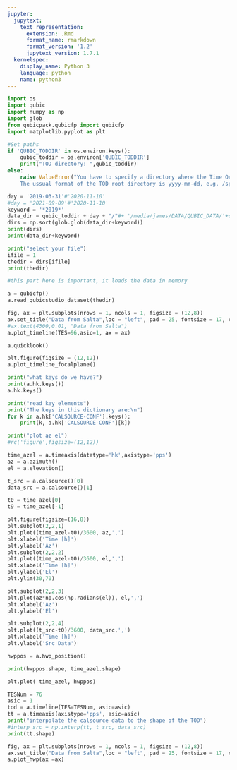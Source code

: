 ```yaml
---
jupyter:
  jupytext:
    text_representation:
      extension: .Rmd
      format_name: rmarkdown
      format_version: '1.2'
      jupytext_version: 1.7.1
  kernelspec:
    display_name: Python 3
    language: python
    name: python3
---
```


```python
import os
import qubic
import numpy as np
import glob
from qubicpack.qubicfp import qubicfp
import matplotlib.pyplot as plt
```

```python
#Set paths
if 'QUBIC_TODDIR' in os.environ.keys():
    qubic_toddir = os.environ['QUBIC_TODDIR']
    print("TOD directory: ",qubic_toddir)
else:
    raise ValueError("You have to specify a directory where the Time Ordered Data (TOD) are. \
    The ussual format of the TOD root directory is yyyy-mm-dd, e.g. /sps/qubic/Data/Calib-TD at CCA")
```

```python
day = '2019-03-31'#'2020-11-10'
#day = '2021-09-09'#'2020-11-10'
keyword = '*2019*'
data_dir = qubic_toddir + day + "/"#+ '/media/james/DATA/QUBIC_DATA/'+day+'/'
dirs = np.sort(glob.glob(data_dir+keyword))
print(dirs)
print(data_dir+keyword)
```

```python
print("select your file")
ifile = 1
thedir = dirs[ifile]
print(thedir)

```

```python
#this part here is important, it loads the data in memory

a = qubicfp()
a.read_qubicstudio_dataset(thedir)
```

```python
fig, ax = plt.subplots(nrows = 1, ncols = 1, figsize = (12,8))
ax.set_title("Data from Salta",loc = "left", pad = 25, fontsize = 17, color = "r")
#ax.text(4300,0.01, "Data from Salta")
a.plot_timeline(TES=96,asic=1, ax = ax)
```

```python
a.quicklook()
```

```python
plt.figure(figsize = (12,12))
a.plot_timeline_focalplane()
```

```python
print("what keys do we have?")
print(a.hk.keys())
a.hk.keys()
```

```python
print("read key elements")
print("The keys in this dictionary are:\n")
for k in a.hk['CALSOURCE-CONF'].keys():
    print(k, a.hk['CALSOURCE-CONF'][k])
```

```python
print("plot az el")
#rc('figure',figsize=(12,12))

time_azel = a.timeaxis(datatype='hk',axistype='pps')
az = a.azimuth()
el = a.elevation()

t_src = a.calsource()[0]
data_src = a.calsource()[1]

t0 = time_azel[0]
t9 = time_azel[-1]

plt.figure(figsize=(16,8))
plt.subplot(2,2,1)
plt.plot((time_azel-t0)/3600, az,',')
plt.xlabel('Time [h]')
plt.ylabel('Az')
plt.subplot(2,2,2)
plt.plot((time_azel-t0)/3600, el,',')
plt.xlabel('Time [h]')
plt.ylabel('El')
plt.ylim(30,70)

plt.subplot(2,2,3)
plt.plot(az*np.cos(np.radians(el)), el,',')
plt.xlabel('Az')
plt.ylabel('El')

plt.subplot(2,2,4)
plt.plot((t_src-t0)/3600, data_src,',')
plt.xlabel('Time [h]')
plt.ylabel('Src Data')
```

```python
hwppos = a.hwp_position()
```

```python
print(hwppos.shape, time_azel.shape)

plt.plot( time_azel, hwppos)
```

```python
TESNum = 76
asic = 1
tod = a.timeline(TES=TESNum, asic=asic)
tt = a.timeaxis(axistype='pps', asic=asic)
print("interpolate the calsource data to the shape of the TOD")
#interp_src = np.interp(tt, t_src, data_src)
print(tt.shape)
```

```python
fig, ax = plt.subplots(nrows = 1, ncols = 1, figsize = (12,8))
ax.set_title("Data from Salta",loc = "left", pad = 25, fontsize = 17, color = "r")
a.plot_hwp(ax =ax)
```
